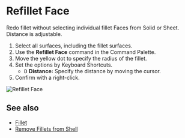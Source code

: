
# Refillet Face

<Reference shortcut="" command="Refillet Face" button="" />

Redo fillet without selecting individual fillet Faces from Solid or Sheet. Distance is adjustable.

1. Select all surfaces, including the fillet surfaces.
2. Use the **Refillet Face** command in the Command Palette.
3. Move the yellow dot to specify the radius of the fillet.
4. Set the options by Keyboard Shortcuts.
    - <kbd>D</kbd> **Distance:** Specify the distance by moving the cursor.
5. Confirm with a right-click.

![Refillet Face](/img/refillet-face.gif)

## See also
- [Fillet](./fillet)
- [Remove Fillets from Shell](./remove-fillets-from-shell)











